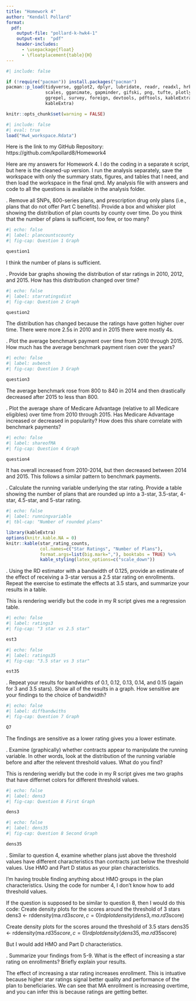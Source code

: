 ```yaml
---
title: "Homework 4"
author: "Kendall Pollard"
format:
  pdf:
    output-file: "pollard-k-hwk4-1"
    output-ext:  "pdf"
    header-includes:
      - \usepackage{float}
      - \floatplacement{table}{H}
---
```



```r
#| include: false

if (!require("pacman")) install.packages("pacman")
pacman::p_load(tidyverse, ggplot2, dplyr, lubridate, readr, readxl, hrbrthemes, fixest,
               scales, gganimate, gapminder, gifski, png, tufte, plotly, OECD,
               ggrepel, survey, foreign, devtools, pdftools, kableExtra, modelsummary,
               kableExtra)
```


```r
knitr::opts_chunk$set(warning = FALSE)
```


```r
#| include: false
#| eval: true
load("Hw4_workspace.Rdata")
```

Here is the link to my GitHub Repository: https://github.com/kpollard8/Homework4

Here are my answers for Homework 4. I do the coding in a separate `R` script, but here is the cleaned-up version. I run the analysis separately, save the workspace with only the summary stats, figures, and tables that I need, and then load the workspace in the final qmd. My analysis file with answers and code to all the questions is available in the analysis folder. 

\newpage 

\vspace{.2in}
\noindent 1. Remove all SNPs, 800-series plans, and prescription drug only plans (i.e., plans that do not offer Part C benefits). Provide a box and whisker plot showing the distribution of plan counts by county over time. Do you think that the number of plans is sufficient, too few, or too many? <br>

```r
#| echo: false
#| label: plancountscounty
#| fig-cap: Question 1 Graph

question1
```

I think the number of plans is sufficient. 

\newpage 

\vspace{.2in}

\vspace{.2in}
\noindent 2. Provide bar graphs showing the distribution of star ratings in 2010, 2012, and 2015. How has this distribution changed over time? <br>

```r
#| echo: false
#| label: starratingsdist
#| fig-cap: Question 2 Graph

question2
```

The distribution has changed because the ratings have gotten higher over time. There were more 2.5s in 2010 and in 2015 there were mostly 4s. 

\newpage 

\vspace{.2in}
\noindent 3. Plot the average benchmark payment over time from 2010 through 2015. How much has the average benchmark payment risen over the years? <br>

```r
#| echo: false
#| label: avbench
#| fig-cap: Question 3 Graph

question3
```

The average benchmark rose from 800 to 840 in 2014 and then drastically decreased after 2015 to less than 800. 
\newpage 

\vspace{.2in}
\noindent 4. Plot the average share of Medicare Advantage (relative to all Medicare eligibles) over time from 2010 through 2015. Has Medicare Advantage increased or decreased in popularity? How does this share correlate with benchmark payments? <br>


```r
#| echo: false
#| label: shareofMA
#| fig-cap: Question 4 Graph

question4
```

It has overall increased from 2010-2014, but then decreased between 2014 and 2015. This follows a similar pattern to benchmark payments. 
\newpage 

\vspace{.2in}
\noindent 5. Calculate the running variable underlying the star rating. Provide a table showing the number of plans that are rounded up into a 3-star, 3.5-star, 4-star, 4.5-star, and 5-star rating. <br>
```r
#| echo: false
#| label: runningvariable
#| tbl-cap: "Number of rounded plans"

library(kableExtra)
options(knitr.kable.NA = 0)
knitr::kable(star_rating_counts, 
             col.names=c("Star Ratings", "Number of Plans"),
             format.args=list(big.mark=","), booktabs = TRUE) %>%
             kable_styling(latex_options=c("scale_down"))

```

\newpage 

\vspace{.2in}
\noindent 6. Using the RD estimator with a bandwidth of 0.125, provide an estimate of the effect of receiving a 3-star versus a 2.5 star rating on enrollments. Repeat the exercise to estimate the effects at 3.5 stars, and summarize your results in a table. <br>

This is rendering weridly but the code in my R script gives me a regression table. 
```r
#| echo: false
#| label: ratings3
#| fig-cap: "3 star vs 2.5 star"

est3
```


```r
#| echo: false
#| label: ratings35
#| fig-cap: "3.5 star vs 3 star"

est35
```


\newpage 

\vspace{.2in}
\noindent 7. Repeat your results for bandwidhts of 0.1, 0.12, 0.13, 0.14, and 0.15 (again for 3 and 3.5 stars). Show all of the results in a graph. How sensitive are your findings to the choice of bandwidth? <br>


```r
#| echo: false
#| label: diffbandwiths
#| fig-cap: Question 7 Graph

Q7
```

The findings are sensitive as a lower rating gives you a lower estimate.  

\newpage 

\vspace{.2in}
\noindent 8. Examine (graphically) whether contracts appear to manipulate the running variable. In other words, look at the distribution of the running variable before and after the relevent threshold values. What do you find? <br>

This is rendering weridly but the code in my R script gives me two graphs that have differnet colors for different threshold values. 


```r
#| echo: false
#| label: dens3
#| fig-cap: Question 8 First Graph

dens3
```

```r
#| echo: false
#| label: dens35
#| fig-cap: Question 8 Second Graph

dens35
```



\newpage 

\vspace{.2in}
\noindent 9. Similar to question 4, examine whether plans just above the threshold values have different characteristics than contracts just below the threshold values. Use HMO and Part D status as your plan characteristics.<br>

I'm having trouble finding anything about HMO groups in the plan characteristics. Using the code for number 4, I don't know how to add threshold values. 

If the question is supposed to be similar to question 8, then I would do this code: 
Create density plots for the scores around the threshold of 3 stars
dens3 <- rddensity(ma.rd3$score, c=0)
rdplotdensity(dens3, ma.rd3$score)

Create density plots for the scores around the threshold of 3.5 stars
dens35 <- rddensity(ma.rd35$score, c=0)
rdplotdensity(dens35, ma.rd35$score)

But I would add HMO and Part D characteristics. 

\newpage 

\vspace{.2in}
\noindent 10. Summarize your findings from 5-9. What is the effect of increasing a star rating on enrollments? Briefly explain your results. <br>

The effect of increasing a star rating increases enrollment. This is intuative because higher star ratings signal better quality and performance of the plan to beneficiaries. We can see that MA enrollment is increasing overtime, and you can infer this is because ratings are getting better. 

